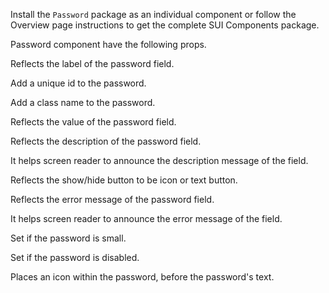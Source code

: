 
<Section contained={true} style={{ paddingTop: 0, paddingBottom: 0 }}>
	<p>
		Install the <Code small={true}>Password</Code> package as an individual
		component or follow the Overview page instructions to get the complete
		SUI Components package.
	</p>
</Section>

<Section title="Props" border={true}>
	<p>Password component have the following props.</p>
	<Section
		title={{ content: 'label', tag: 'string', small: true }}
		style={{ paddingTop: 0, paddingLeft: 20, paddingRight: 0 }}
	>
		<p>Reflects the label of the password field.</p>
	</Section>
	<Section
		title={{ content: 'id', tag: 'string', small: true }}
		style={{ paddingTop: 0, paddingLeft: 20, paddingRight: 0 }}
	>
		<p>Add a unique id to the password.</p>
	</Section>
	<Section
		title={{ content: 'className', tag: 'string', small: true }}
		style={{ paddingTop: 0, paddingLeft: 20, paddingRight: 0 }}
	>
		<p>Add a class name to the password.</p>
	</Section>
	<Section
		title={{ content: 'value', tag: 'string', small: true }}
		style={{ paddingTop: 0, paddingLeft: 20, paddingRight: 0 }}
	>
		<p>Reflects the value of the password field.</p>
	</Section>
	<Section
		title={{ content: 'description', tag: 'string', small: true }}
		style={{ paddingTop: 0, paddingLeft: 20, paddingRight: 0 }}
	>
		<p>Reflects the description of the password field.</p>
	</Section>
	<Section
		title={{ content: 'descriptionId', tag: 'string', small: true }}
		style={{ paddingTop: 0, paddingLeft: 20, paddingRight: 0 }}
	>
		<p>
			It helps screen reader to announce the description message of the
			field.
		</p>
	</Section>
	<Section
		title={{ content: 'view', tag: 'string', small: true }}
		style={{ paddingTop: 0, paddingLeft: 20, paddingRight: 0 }}
	>
		<p>Reflects the show/hide button to be icon or text button.</p>
	</Section>
	<Section
		title={{ content: 'errorMessage', tag: 'string', small: true }}
		style={{ paddingTop: 0, paddingLeft: 20, paddingRight: 0 }}
	>
		<p>Reflects the error message of the password field.</p>
	</Section>
	<Section
		title={{ content: 'errorId', tag: 'string', small: true }}
		style={{ paddingTop: 0, paddingLeft: 20, paddingRight: 0 }}
	>
		<p>
			It helps screen reader to announce the error message of the field.
		</p>
	</Section>
	<Section
		title={{ content: 'isSmall', tag: 'boolean', small: true }}
		style={{ paddingTop: 0, paddingLeft: 20, paddingRight: 0 }}
	>
		<p>Set if the password is small.</p>
	</Section>
	<Section
		title={{ content: 'isDisabled', tag: 'boolean', small: true }}
		style={{ paddingTop: 0, paddingLeft: 20, paddingRight: 0 }}
	>
		<p>Set if the password is disabled.</p>
	</Section>
	<Section
		title={{ content: 'iconLead', tag: 'string', small: true }}
		style={{ paddingTop: 0, paddingLeft: 20, paddingRight: 0 }}
	>
		<p>Places an icon within the password, before the password's text.</p>
	</Section>
</Section>
